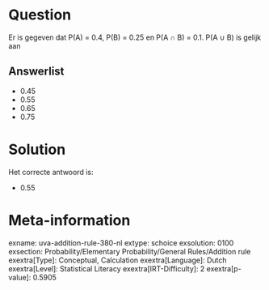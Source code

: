 Question
========

Er is gegeven dat P(A) = 0.4, P(B) = 0.25 en P(A ∩ B) = 0.1. P(A ∪ B) is
gelijk aan


Answerlist
----------

* 0.45
* 0.55
* 0.65
* 0.75

Solution
========

Het correcte antwoord is: 

* 0.55

Meta-information
================
exname: uva-addition-rule-380-nl
extype: schoice
exsolution: 0100
exsection: Probability/Elementary Probability/General Rules/Addition rule
exextra[Type]: Conceptual, Calculation
exextra[Language]: Dutch
exextra[Level]: Statistical Literacy
exextra[IRT-Difficulty]: 2
exextra[p-value]: 0.5905
